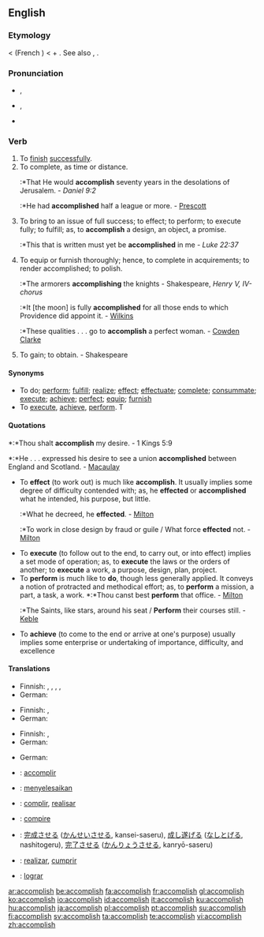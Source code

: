 ==English==

===Etymology===
{{etyl|ang}} {{term|acomplissen|lang=ang}} < {{etyl|fro}} {{term|accomplir|lang=fro}} (French {{term|accomplir|lang=fr}}) < {{etyl|la}} {{term|ad|lang=la}} + {{term|complere||to fill up, to complete|lang=la}}. See also {{term|complete}}, {{term|finish}}.

===Pronunciation===
* {{a|UK}} {{IPA|/əˈkəm.plɪʃ/}}, {{SAMPA|/@"k@m.plIS/}}
* {{a|US}} {{IPA|/əˈkɔm.pliʃ/}}, {{SAMPA|/@"kOm.pliS/}}
* {{hyphenation|ac-com'plish}}

===Verb===
{{en-verb|accomplishes|accomplishing|accomplished}}

# To [[finish]] [[successful]]ly.
# To complete, as time or distance.
#:*That He would '''accomplish''' seventy years in the desolations of Jerusalem. - ''Daniel 9:2''
#:*He had '''accomplished''' half a league or more. - [[Prescott]]
# To bring to an issue of full success; to effect; to perform; to execute fully; to fulfill; as, to '''accomplish''' a design, an object, a promise.
#:*This that is written must yet be '''accomplished''' in me - ''Luke 22:37''
# To equip or furnish thoroughly; hence, to complete in acquirements; to render accomplished; to polish.
#:*The armorers '''accomplishing''' the knights - Shakespeare, ''Henry V, IV-chorus''
#:*It [the moon] is fully '''accomplished''' for all those ends to which Providence did appoint it. - [[Wilkins]]
#:*These qualities . . . go to '''accomplish''' a perfect woman. - [[Cowden Clarke]]
# {{obsolete}} To gain; to obtain. - Shakespeare

====Synonyms====
* To do; [[perform]]; [[fulfill]]; [[realize]]; [[effect]]; [[effectuate]]; [[complete]]; [[consummate]]; [[execute]]; [[achieve]]; [[perfect]]; [[equip]]; [[furnish]]
* To [[execute]], [[achieve]], [[perform]]. T

====Quotations====
*:*Thou shalt '''accomplish''' my desire. - 1 Kings 5:9
*:*He . . . expressed his desire to see a union '''accomplished''' between England and Scotland. - [[Macaulay]]
*To '''effect''' (to work out) is much like '''accomplish'''. It usually implies some degree of difficulty contended with; as, he '''effected''' or '''accomplished''' what he intended, his purpose, but little. 
*:*What he decreed, he '''effected'''. - [[Milton]]
*:*To work in close design by fraud or guile / What force '''effected''' not. - [[Milton]]
*To '''execute''' (to follow out to the end, to carry out, or into effect) implies a set mode of operation; as, to '''execute''' the laws or the orders of another; to '''execute''' a work, a purpose, design, plan, project. 
*To '''perform''' is much like to '''do''', though less generally applied. It conveys a notion of protracted and methodical effort; as, to '''perform''' a mission, a part, a task, a work. *:*Thou canst best '''perform''' that office. - [[Milton]]
*:*The Saints, like stars, around his seat / '''Perform''' their courses still. - [[Keble]]
*To '''achieve''' (to come to the end or arrive at one's purpose) usually implies some enterprise or undertaking of importance, difficulty, and excellence

====Translations====
{{trans-top|to finish successfully}}
* Finnish: {{t-|fi|suorittaa}}, {{t-|fi|toteuttaa}}, {{t-|fi|saada}} {{t-|fi|tehty|alt=tehdyksi}}, {{t-|fi|saattaa}} {{t-|fi|päätökseen}}, {{t-|fi|saada}} {{t-|fi|aikaan}}
* German: {{t+|de|vollenden}}
{{trans-mid}}
{{trans-bottom}}

{{trans-top|to complete, as time or distance}}
* Finnish: {{t-|fi|suorittaa}}, {{t|fi|saavuttaa}}
* German: {{t+|de|vollenden}}
{{trans-mid}}
{{trans-bottom}}

{{trans-top|to bring to an issue of full success; to effect; to perform}}
* Finnish: {{t-|fi|suorittaa}}, {{t|fi|saavuttaa}}
* German: {{t+|de|vollenden}}
{{trans-mid}}
{{trans-bottom}}

{{trans-top|to equip or furnish thoroughly}}
* German: {{t+|de|vollenden}}
{{trans-mid}}
{{trans-bottom}}

{{trans-top|(obsolete) to gain; to obtain}}
{{trans-mid}}
{{trans-bottom}}

{{checktrans-top}}
*{{ttbc|French}}: [[accomplir]]
*{{ttbc|Indonesian}}: [[selesai|menyelesaikan]]
*{{ttbc|Interlingua}}: [[complir]], [[realisar]]
*{{ttbc|Italian}}: [[compire]]
*{{ttbc|Japanese}}: [[完成]]させる ([[かんせい]]させる, kansei-saseru), [[成し遂げる]] ([[なしとげる]], nashitogeru), [[完了]]させる ([[かんりょう]]させる, kanryō-saseru)
*{{ttbc|Portuguese}}: [[realizar]], [[cumprir]]
*{{ttbc|Spanish}}: [[lograr]]
{{checktrans-bottom}}

[[ar:accomplish]]
[[be:accomplish]]
[[fa:accomplish]]
[[fr:accomplish]]
[[gl:accomplish]]
[[ko:accomplish]]
[[io:accomplish]]
[[id:accomplish]]
[[it:accomplish]]
[[ku:accomplish]]
[[hu:accomplish]]
[[ja:accomplish]]
[[pl:accomplish]]
[[pt:accomplish]]
[[su:accomplish]]
[[fi:accomplish]]
[[sv:accomplish]]
[[ta:accomplish]]
[[te:accomplish]]
[[vi:accomplish]]
[[zh:accomplish]]